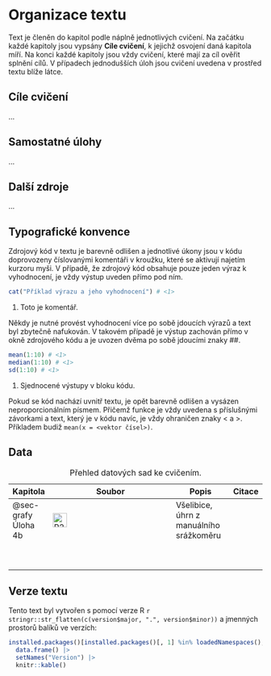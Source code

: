 # Organizace textu

Text je členěn do kapitol podle náplně jednotlivých cvičení. Na začátku každé kapitoly jsou vypsány **Cíle cvičení**, k jejichž osvojení daná kapitola míří. Na konci každé kapitoly jsou vždy cvičení, které mají za cíl ověřit splnění cílů. V případech jednodušších úloh jsou cvičení uvedena v prostřed textu blíže látce.

::: callout-warning
## Cíle cvičení

...
:::

::: callout-tip
## Samostatné úlohy

...
:::

::: callout-note
## Další zdroje

...
:::

## Typografické konvence

Zdrojový kód v textu je barevně odlišen a jednotlivé úkony jsou v kódu doprovozeny číslovanými komentáři v kroužku, které se aktivují najetím kurzoru myši. V případě, že zdrojový kód obsahuje pouze jeden výraz k vyhodnocení, je vždy výstup uveden přímo pod ním.

```r
cat("Příklad výrazu a jeho vyhodnocení") # <1>
```

1.  Toto je komentář.

Někdy je nutné provést vyhodnocení více po sobě jdoucích výrazů a text byl zbytečně nafukován. V takovém případě je výstup zachován přímo v okně zdrojového kódu a je uvozen dvěma po sobě jdoucími znaky $\#\#$.

```r
mean(1:10) # <1>
median(1:10) # <1>
sd(1:10) # <1>
```

1.  Sjednocené výstupy v bloku kódu.

Pokud se kód nachází uvnitř textu, je opět barevně odlišen a vysázen neproporcionálním písmem. Přičemž funkce je vždy uvedena s příslušnými závorkami a text, který je v kódu navíc, je vždy ohraničen znaky $<$ a $>$. Příkladem budiž `mean(x = <vektor čísel>)`.

## Data

| Kapitola              |  Soubor                                                                                                 | Popis                                   | Citace |
|-----------------------|---------------------------------------------------------------------------------------------------------|-----------------------------------------|--------|
| @sec-grafy Úloha 4b   | [![P2VSEL01_SRA_N.csv](images/mage--file-download.svg){width="28"}](./data/CHMI_SRA/P2VSEL01_SRA_N.csv) | Všelibice, úhrn z manuálního srážkoměru |        |
|                       |                                                                                                         |                                         |        |
|                       |                                                                                                         |                                         |        |
|                       |                                                                                                         |                                         |        |
|                       |                                                                                                         |                                         |        |
|                       |                                                                                                         |                                         |        |
|                       |                                                                                                         |                                         |        |
|                       |                                                                                                         |                                         |        |
|                       |                                                                                                         |                                         |        |
|                       |                                                                                                         |                                         |        |

: Přehled datových sad ke cvičením.

## Verze textu

Tento text byl vytvořen s pomocí verze R `r stringr::str_flatten(c(version$major, ".", version$minor))` a jmenných prostorů balíků ve verzích:

```r
installed.packages()[installed.packages()[, 1] %in% loadedNamespaces(), ][, c("Version")] |> 
  data.frame() |> 
  setNames("Version") |> 
  knitr::kable()
```
